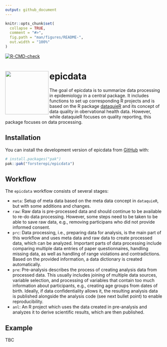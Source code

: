 ```yaml
---
output: github_document
---
```


```r
knitr::opts_chunk$set(
  collapse = TRUE,
  comment = "#>",
  fig.path = "man/figures/README-",
  out.width = "100%"
)
```

[![R-CMD-check](https://github.com/forsterepi/epicdata/actions/workflows/R-CMD-check.yaml/badge.svg)](https://github.com/forsterepi/epicdata/actions/workflows/R-CMD-check.yaml)

# epicdata <img src="man/figures/logo.png" align="left" height="139"/>

The goal of epicdata is to summarize data processing in epidemiology in a central package. It includes functions to set up corresponding R projects and is based on the R package [dataquieR](https://dataquality.qihs.uni-greifswald.de/IntroductoryTutorial.html) and its concept of data quality in obervational health data. However, while dataquieR focuses on quality reporting, this package focuses on data processing.

## Installation

You can install the development version of epicdata from [GitHub](https://github.com/) with:

``` r
# install.packages("pak")
pak::pak("forsterepi/epicdata")
```

## Workflow

The `epicdata` workflow consists of several stages:

-   `meta`: Setup of meta data based on the meta data concept in `dataquieR`, but with some additions and changes.
-   `raw`: Raw data is pre-processed data and should continue to be available to re-do data processing. However, some steps need to be taken to be able to save raw data, e.g., removing participans who did not provide informed consent.
-   `prc`: Data processing, i.e., preparing data for analysis, is the main part of this workflow and uses meta data and raw data to create processed data, which can be analyzed. Important parts of data processing include comparing multiple data entries of paper questionnaires, handling missing data, as well as handling of range violations and contradictions. Based on the provided information, a data dictionary is created automatically.
-   `pre`: Pre-analysis describes the process of creating analysis data from processed data. This usually includes joining of multiple data sources, variable selection, and processing of variables that contain too much information about participants, e.g., creating age groups from dates of birth. Ideally, if data confidentiality allows it, the resulting analysis data is published alongside the analysis code (see next bullet point) to enable reproducibility.
-   `anl`: An R project which uses the data created in pre-analysis and analyzes it to derive scientific results, which are then published.

## Example

TBC
